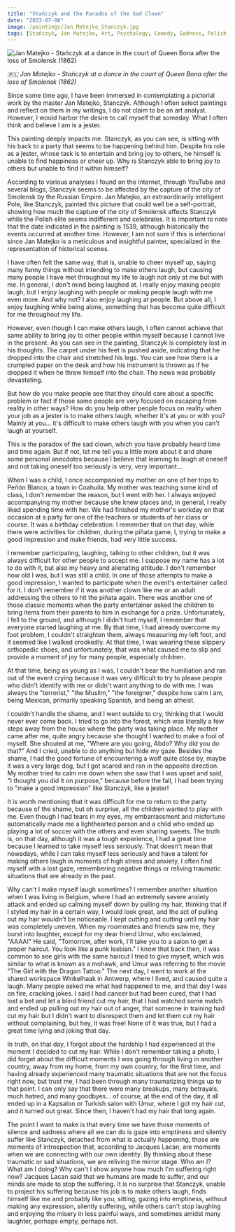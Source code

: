 ```yaml
---
title: "Stańczyk and the Paradox of the Sad Clown"
date: "2023-07-06"
image: /paintings/Jan_Matejko_Stanczyk.jpg
tags: [Stańczyk, Jan Matejko, Art, Psychology, Comedy, Sadness, Polish History, Smolensk]
---
```


<Link href="/paintings/jan-matejko-stańczyk-1862">
  <Image className="w-full" src="/paintings/Jan_Matejko_Stanczyk.jpg" width={1452} height={1080}
        alt="Jan Matejko - Stańczyk at a dance in the court of Queen Bona after the loss of Smolensk (1862)"
        caption="Jan Matejko - Stańczyk at a dance in the court of Queen Bona after the loss of Smolensk (1862)" />
</Link>

_🇵🇱 Jan Matejko - Stańczyk at a dance in the court of Queen Bona after the loss of Smolensk (1862)_

Since some time ago, I have been immersed in contemplating a pictorial work by the master Jan Matejko, Stanczyk. Although I often select paintings and reflect on them in my writings, I do not claim to be an art analyst. However, I would harbor the desire to call myself that someday. What I often think and believe I am is a jester.

This painting deeply impacts me. Stanczyk, as you can see, is sitting with his back to a party that seems to be happening behind him. Despite his role as a jester, whose task is to entertain and bring joy to others, he himself is unable to find happiness or cheer up. Why is Stanczyk able to bring joy to others but unable to find it within himself?

According to various analyses I found on the internet, through YouTube and several blogs, Stanczyk seems to be affected by the capture of the city of Smolensk by the Russian Empire. Jan Matejko, an extraordinarily intelligent Pole, like Stanczyk, painted this picture that could well be a self-portrait, showing how much the capture of the city of Smolensk affects Stanczyk while the Polish elite seems indifferent and celebrates. It is important to note that the date indicated in the painting is 1539, although historically the events occurred at another time. However, I am not sure if this is intentional since Jan Matejko is a meticulous and insightful painter, specialized in the representation of historical scenes.

I have often felt the same way, that is, unable to cheer myself up, saying many funny things without intending to make others laugh, but causing many people I have met throughout my life to laugh not only at me but with me. In general, I don't mind being laughed at. I really enjoy making people laugh, but I enjoy laughing with people or making people laugh with me even more. And why not? I also enjoy laughing at people. But above all, I enjoy laughing while being alone, something that has become quite difficult for me throughout my life.

However, even though I can make others laugh, I often cannot achieve that same ability to bring joy to other people within myself because I cannot live in the present. As you can see in the painting, Stanczyk is completely lost in his thoughts. The carpet under his feet is pushed aside, indicating that he dropped into the chair and stretched his legs. You can see how there is a crumpled paper on the desk and how his instrument is thrown as if he dropped it when he threw himself into the chair. The news was probably devastating.

But how do you make people see that they should care about a specific problem or fact if those same people are very focused on escaping from reality in other ways? How do you help other people focus on reality when your job as a jester is to make others laugh, whether it's at you or with you? Mainly at you... it's difficult to make others laugh with you when you can't laugh at yourself.

This is the paradox of the sad clown, which you have probably heard time and time again. But if not, let me tell you a little more about it and share some personal anecdotes because I believe that learning to laugh at oneself and not taking oneself too seriously is very, very important...

When I was a child, I once accompanied my mother on one of her trips to Peñón Blanco, a town in Coahuila. My mother was teaching some kind of class, I don't remember the reason, but I went with her. I always enjoyed accompanying my mother because she knew places and, in general, I really liked spending time with her. We had finished my mother's workday on that occasion at a party for one of the teachers or students of her class or course. It was a birthday celebration. I remember that on that day, while there were activities for children, during the piñata game, I, trying to make a good impression and make friends, had very little success.

I remember participating, laughing, talking to other children, but it was always difficult for other people to accept me. I suppose my name has a lot to do with it, but also my heavy and alienating attitude. I don't remember how old I was, but I was still a child. In one of those attempts to make a good impression, I wanted to participate when the event's entertainer called for it. I don't remember if it was another clown like me or an adult addressing the others to hit the piñata again. There was another one of those classic moments when the party entertainer asked the children to bring items from their parents to him in exchange for a prize. Unfortunately, I fell to the ground, and although I didn't hurt myself, I remember that everyone started laughing at me. By that time, I had already overcome my foot problem, I couldn't straighten them, always measuring my left foot, and it seemed like I walked crookedly. At that time, I was wearing these slippery orthopedic shoes, and unfortunately, that was what caused me to slip and provide a moment of joy for many people, especially children.

At that time, being as young as I was, I couldn't bear the humiliation and ran out of the event crying because it was very difficult to try to please people who didn't identify with me or didn't want anything to do with me. I was always the "terrorist," "the Muslim," "the foreigner," despite how calm I am, being Mexican, primarily speaking Spanish, and being an atheist.

I couldn't handle the shame, and I went outside to cry, thinking that I would never ever come back. I tried to go into the forest, which was literally a few steps away from the house where the party was taking place. My mother came after me, quite angry because she thought I wanted to make a fool of myself. She shouted at me, "Where are you going, Abdo? Why did you do that?" And I cried, unable to do anything but hide my gaze. Besides the shame, I had the good fortune of encountering a wolf quite close by, maybe it was a very large dog, but I got scared and ran in the opposite direction. My mother tried to calm me down when she saw that I was upset and said, "I thought you did it on purpose," because before the fall, I had been trying to "make a good impression" like Stanczyk, like a jester!

It is worth mentioning that it was difficult for me to return to the party because of the shame, but oh surprise, all the children wanted to play with me. Even though I had tears in my eyes, my embarrassment and misfortune automatically made me a lighthearted person and a child who ended up playing a lot of soccer with the others and even sharing sweets. The truth is, on that day, although it was a tough experience, I had a great time because I learned to take myself less seriously. That doesn't mean that nowadays, while I can take myself less seriously and have a talent for making others laugh in moments of high stress and anxiety, I often find myself with a lost gaze, remembering negative things or reliving traumatic situations that are already in the past.

Why can't I make myself laugh sometimes? I remember another situation when I was living in Belgium, where I had an extremely severe anxiety attack and ended up calming myself down by pulling my hair, thinking that if I styled my hair in a certain way, I would look great, and the act of pulling out my hair wouldn't be noticeable. I kept cutting and cutting until my hair was completely uneven. When my roommates and friends saw me, they burst into laughter, except for my dear friend Umur, who exclaimed, "AAAA!" He said, "Tomorrow, after work, I'll take you to a salon to get a proper haircut. You look like a punk lesbian." I know that back then, it was common to see girls with the same haircut I tried to give myself, which was similar to what is known as a mohawk, and Umur was referring to the movie "The Girl with the Dragon Tattoo." The next day, I went to work at the shared workspace Winkelhaak in Antwerp, where I lived, and caused quite a laugh. Many people asked me what had happened to me, and that day I was on fire, cracking jokes. I said I had cancer but had been cured, that I had lost a bet and let a blind friend cut my hair, that I had watched some match and ended up pulling out my hair out of anger, that someone in training had cut my hair but I didn't want to disrespect them and let them cut my hair without complaining, but hey, it was free! None of it was true, but I had a great time lying and joking that day.

In truth, on that day, I forgot about the hardship I had experienced at the moment I decided to cut my hair. While I don't remember taking a photo, I did forget about the difficult moments I was going through living in another country, away from my home, from my own country, for the first time, and having already experienced many traumatic situations that are not the focus right now, but trust me, I had been through many traumatizing things up to that point. I can only say that there were many breakups, many betrayals, much hatred, and many goodbyes... of course, at the end of the day, it all ended up in a Kapsalon or Turkish salon with Umur, where I got my hair cut, and it turned out great. Since then, I haven't had my hair that long again.

The point I want to make is that every time we have those moments of silence and sadness where all we can do is gaze into emptiness and silently suffer like Stanczyk, detached from what is actually happening, those are moments of introspection that, according to Jacques Lacan, are moments when we are connecting with our own identity. By thinking about these traumatic or sad situations, we are reliving the mirror stage. Who am I? What am I doing? Why can't I show anyone how much I'm suffering right now? Jacques Lacan said that we humans are made to suffer, and our minds are made to stop the suffering. It is no surprise that Stanczyk, unable to project his suffering because his job is to make others laugh, finds himself like me and probably like you, sitting, gazing into emptiness, without making any expression, silently suffering, while others can't stop laughing and enjoying the misery in less painful ways, and sometimes amidst many laughter, perhaps empty, perhaps not.
